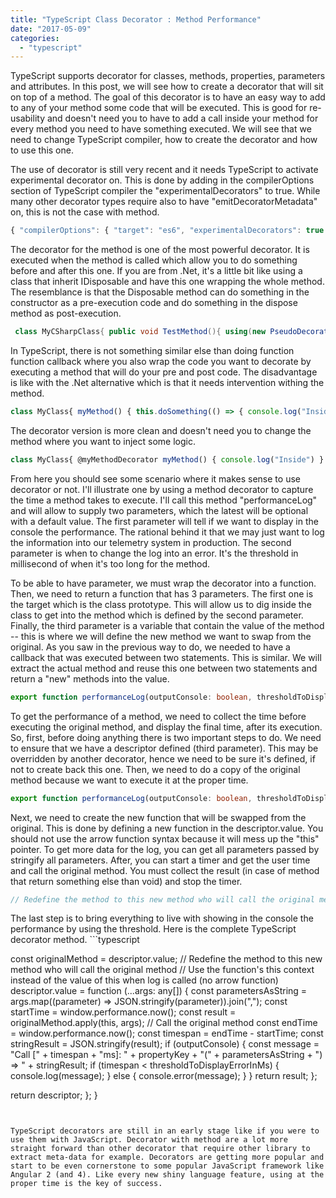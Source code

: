 ```yaml
---
title: "TypeScript Class Decorator : Method Performance"
date: "2017-05-09"
categories: 
  - "typescript"
---
```


TypeScript supports decorator for classes, methods, properties, parameters and attributes. In this post, we will see how to create a decorator that will sit on top of a method. The goal of this decorator is to have an easy way to add to any of your method some code that will be executed. This is good for re-usability and doesn't need you to have to add a call inside your method for every method you need to have something executed. We will see that we need to change TypeScript compiler, how to create the decorator and how to use this one.

The use of decorator is still very recent and it needs TypeScript to activate experimental decorator on. This is done by adding in the compilerOptions section of TypeScript compiler the "experimentalDecorators" to true. While many other decorator types require also to have "emitDecoratorMetadata" on, this is not the case with method.

```typescript
{ "compilerOptions": { "target": "es6", "experimentalDecorators": true } } 
``` 


The decorator for the method is one of the most powerful decorator. It is executed when the method is called which allow you to do something before and after this one. If you are from .Net, it's a little bit like using a class that inherit IDisposable and have this one wrapping the whole method. The resemblance is that the Disposable method can do something in the constructor as a pre-execution code and do something in the dispose method as post-execution.


```csharp
 class MyCSharpClass{ public void TestMethod(){ using(new PseudoDecoratorButInsideMethod()){ //Code here } } } 
```

In TypeScript, there is not something similar else than doing function function callback where you also wrap the code you want to decorate by executing a method that will do your pre and post code. The disadvantage is like with the .Net alternative which is that it needs intervention withing the method.

```typescript
class MyClass{ myMethod() { this.doSomething(() => { console.log("Inside") }); } doSomething(callBack:Function):void { console.log("Before"); callBack(); console.log("After"); } } 
``` 


The decorator version is more clean and doesn't need you to change the method where you want to inject some logic.

```typescript
class MyClass{ @myMethodDecorator myMethod() { console.log("Inside") } } 
``` 


From here you should see some scenario where it makes sense to use decorator or not. I'll illustrate one by using a method decorator to capture the time a method takes to execute. I'll call this method "performanceLog" and will allow to supply two parameters, which the latest will be optional with a default value. The first parameter will tell if we want to display in the console the performance. The rational behind it that we may just want to log the information into our telemetry system in production. The second parameter is when to change the log into an error. It's the threshold in millisecond of when it's too long for the method.

To be able to have parameter, we must wrap the decorator into a function. Then, we need to return a function that has 3 parameters. The first one is the target which is the class prototype. This will allow us to dig inside the class to get into the method which is defined by the second parameter. Finally, the third parameter is a variable that contain the value of the method -- this is where we will define the new method we want to swap from the original. As you saw in the previous way to do, we needed to have a callback that was executed between two statements. This is similar. We will extract the actual method and reuse this one between two statements and return a "new" methods into the value.

```typescript
export function performanceLog(outputConsole: boolean, thresholdToDisplayErrorInMs: number = 1000) { /** * @params{any} target - The prototype of the class (Object). * @params{string} propertyKey - The name of the method. * @params{PropertyDescriptor} descriptor - Property that has a value (in that case the method) */ return (target: any, propertyKey: string, descriptor: PropertyDescriptor) => { } } 
``` 


To get the performance of a method, we need to collect the time before executing the original method, and display the final time, after its execution. So, first, before doing anything there is two important steps to do. We need to ensure that we have a descriptor defined (third parameter). This may be overridden by another decorator, hence we need to be sure it's defined, if not to create back this one. Then, we need to do a copy of the original method because we want to execute it at the proper time.

```typescript
export function performanceLog(outputConsole: boolean, thresholdToDisplayErrorInMs: number = 1000) { return (target: any, propertyKey: string, descriptor: PropertyDescriptor) => { // Ensure we have the descriptor that might been overriden by another decorator if (descriptor === undefined) { descriptor = Object.getOwnPropertyDescriptor(target, propertyKey); } // Copy const originalMethod = descriptor.value; // To be continued }; } 
``` 


Next, we need to create the new function that will be swapped from the original. This is done by defining a new function in the descriptor.value. You should not use the arrow function syntax because it will mess up the "this" pointer. To get more data for the log, you can get all parameters passed by stringify all parameters. After, you can start a timer and get the user time and call the original method. You must collect the result (in case of method that return something else than void) and stop the timer.

```typescript
// Redefine the method to this new method who will call the original method // Use the function's this context instead of the value of this when log is called (no arrow function) descriptor.value = function (...args: any[]) { const parametersAsString = args.map((parameter) => JSON.stringify(parameter)).join(","); const startTime = window.performance.now(); const result = originalMethod.apply(this, args); // Call the original method const endTime = window.performance.now(); const timespan = endTime - startTime; const stringResult = JSON.stringify(result); // To be continued } 
``` 


The last step is to bring everything to live with showing in the console the performance by using the threshold. Here is the complete TypeScript decorator method. ```typescript

const originalMethod = descriptor.value; // Redefine the method to this new method who will call the original method // Use the function's this context instead of the value of this when log is called (no arrow function) descriptor.value = function (...args: any[]) { const parametersAsString = args.map((parameter) => JSON.stringify(parameter)).join(","); const startTime = window.performance.now(); const result = originalMethod.apply(this, args); // Call the original method const endTime = window.performance.now(); const timespan = endTime - startTime; const stringResult = JSON.stringify(result); if (outputConsole) { const message = "Call [" + timespan + "ms]: " + propertyKey + "(" + parametersAsString + ") => " + stringResult; if (timespan < thresholdToDisplayErrorInMs) { console.log(message); } else { console.error(message); } } return result; };

return descriptor; }; } 
``` 


TypeScript decorators are still in an early stage like if you were to use them with JavaScript. Decorator with method are a lot more straight forward than other decorator that require other library to extract meta-data for example. Decorators are getting more popular and start to be even cornerstone to some popular JavaScript framework like Angular 2 (and 4). Like every new shiny language feature, using at the proper time is the key of success.
